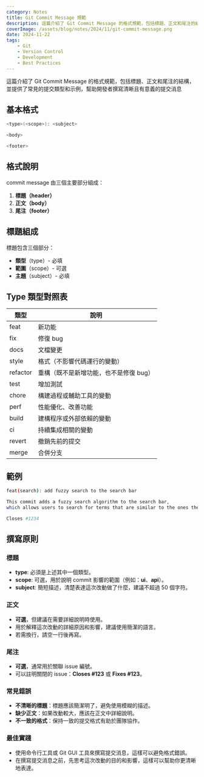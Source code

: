 ```yaml
---
category: Notes
title: Git Commit Message 規範
description: 這篇介紹了 Git Commit Message 的格式規範，包括標題、正文和尾注的結構，並提供了常見的提交類型和示例，幫助開發者撰寫清晰且有意義的提交消息。
coverImage: /assets/blog/notes/2024/11/git-commit-message.png
date: 2024-11-22
tags:
    - Git
    - Version Control
    - Development
    - Best Practices
---
```


這篇介紹了 Git Commit Message 的格式規範，包括標題、正文和尾注的結構，並提供了常見的提交類型和示例，幫助開發者撰寫清晰且有意義的提交消息

## 基本格式

```bash
<type>(<scope>): <subject>

<body>

<footer>
```

## 格式說明

commit message 由三個主要部分組成：

1. **標題（header）**
2. **正文（body）**
3. **尾注（footer）**

## 標題組成

標題包含三個部分：

-   **類型**（type）- 必填
-   **範圍**（scope）- 可選
-   **主題**（subject）- 必填

## Type 類型對照表

| 類型     | 說明                                   |
| -------- | -------------------------------------- |
| feat     | 新功能                                 |
| fix      | 修復 bug                               |
| docs     | 文檔變更                               |
| style    | 格式（不影響代碼運行的變動）           |
| refactor | 重構（既不是新增功能，也不是修復 bug） |
| test     | 增加測試                               |
| chore    | 構建過程或輔助工具的變動               |
| perf     | 性能優化、改善功能                     |
| build    | 建構程序或外部依賴的變動               |
| ci       | 持續集成相關的變動                     |
| revert   | 撤銷先前的提交                         |
| merge    | 合併分支                               |

## 範例

```bash
feat(search): add fuzzy search to the search bar

This commit adds a fuzzy search algorithm to the search bar,
which allows users to search for terms that are similar to the ones they type in.

Closes #1234
```

## 撰寫原則

### 標題

-   **type**: 必須是上述其中一個類型。
-   **scope**: 可選，用於說明 commit 影響的範圍（例如：**ui**、**api**）。
-   **subject**: 簡短描述，清楚表達這次改動做了什麼，建議不超過 50 個字符。

### 正文

-   **可選**，但建議在需要詳細說明時使用。
-   用於解釋這次改動的詳細原因和影響，建議使用簡潔的語言。
-   若需換行，請空一行後再寫。

### 尾注

-   **可選**，通常用於關聯 issue 編號。
-   可以註明關閉的 issue：**Closes #123** 或 **Fixes #123**。

### 常見錯誤

-   **不清晰的標題**：標題應該簡潔明了，避免使用模糊的描述。
-   **缺少正文**：如果改動較大，應該在正文中詳細說明。
-   **不一致的格式**：保持一致的提交格式有助於團隊協作。

### 最佳實踐

-   使用命令行工具或 Git GUI 工具來撰寫提交消息，這樣可以避免格式錯誤。
-   在撰寫提交消息之前，先思考這次改動的目的和影響，這樣可以幫助你更清晰地表達。

